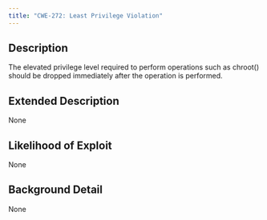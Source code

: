 ```yaml
---
title: "CWE-272: Least Privilege Violation"
---
```


## Description
The elevated privilege level required to perform operations such as chroot() should be dropped immediately after the operation is performed.

## Extended Description
None

## Likelihood of Exploit
None

## Background Detail
None
        